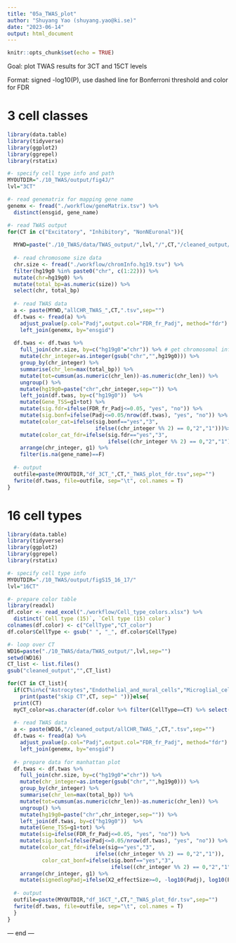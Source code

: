 ```yaml
---
title: "05a_TWAS_plot"
author: "Shuyang Yao (shuyang.yao@ki.se)"
date: "2023-06-14"
output: html_document
---
```


```r
knitr::opts_chunk$set(echo = TRUE)
```

Goal: plot TWAS results for 3CT and 15CT levels  
  
Format: signed -log10(P), use dashed line for Bonferroni threshold and color for FDR  
  
# 3 cell classes  
```r
library(data.table)
library(tidyverse)
library(ggplot2)
library(ggrepel)
library(rstatix)

#- specify cell type info and path
MYOUTDIR="./10_TWAS/output/fig4J/"
lvl="3CT"

#- read genematrix for mapping gene name
genemx <- fread("./workflow/geneMatrix.tsv") %>%
  distinct(ensgid, gene_name)

#- read TWAS output
for(CT in c("Excitatory", "Inhibitory", "NonNEuronal")){
  
  MYWD=paste("./10_TWAS/data/TWAS_output/",lvl,"/",CT,"/cleaned_output/",sep="")
  
  #- read chromosome size data
  chr.size <- fread("./workflow/chromInfo.hg19.tsv") %>%
  filter(hg19g0 %in% paste0("chr", c(1:22))) %>%
  mutate(chr=hg19g0) %>%
  mutate(total_bp=as.numeric(size)) %>%
  select(chr, total_bp)
  
  #- read TWAS data
  a <- paste(MYWD,"allCHR_TWAS_",CT,".tsv",sep="")
  df.twas <- fread(a) %>%
    adjust_pvalue(p.col="Padj",output.col="FDR_fr_Padj", method="fdr") %>% # calculate fdr
    left_join(genemx, by="ensgid")
  
  df.twas <- df.twas %>%
    full_join(chr.size, by=c("hg19g0"="chr")) %>% # get chromosomal information 
    mutate(chr_integer=as.integer(gsub("chr","",hg19g0))) %>%
    group_by(chr_integer) %>%
    summarise(chr_len=max(total_bp)) %>%
    mutate(tot=cumsum(as.numeric(chr_len))-as.numeric(chr_len)) %>%
    ungroup() %>%
    mutate(hg19g0=paste("chr",chr_integer,sep="")) %>%
    left_join(df.twas, by=c("hg19g0"))  %>%
    mutate(Gene_TSS=g1+tot) %>%
    mutate(sig.fdr=ifelse(FDR_fr_Padj<=0.05, "yes", "no")) %>%
    mutate(sig.bonf=ifelse(Padj<=0.05/nrow(df.twas), "yes", "no")) %>%
    mutate(color_cat=ifelse(sig.bonf=="yes","3",
                            ifelse((chr_integer %% 2) == 0,"2","1")))%>%
    mutate(color_cat_fdr=ifelse(sig.fdr=="yes","3",
                                ifelse((chr_integer %% 2) == 0,"2","1"))) %>%
    arrange(chr_integer, g1) %>%
    filter(is.na(gene_name)==F)
  
  #- output
  outfile=paste(MYOUTDIR,"df_3CT_",CT,"_TWAS_plot_fdr.tsv",sep="")
  fwrite(df.twas, file=outfile, sep="\t", col.names = T)
}

```
  
# 16 cell types  
```r
library(data.table)
library(tidyverse)
library(ggplot2)
library(ggrepel)
library(rstatix)

#- specify cell type info
MYOUTDIR="./10_TWAS/output/figS15_16_17/"
lvl="16CT"

#- prepare color table
library(readxl)
df.color <- read_excel("./workflow/Cell_type_colors.xlsx") %>%
  distinct(`Cell type (15)`, `Cell type (15) color`)
colnames(df.color) <- c("CellType","CT_color")
df.color$CellType <- gsub(" ", "_", df.color$CellType)

#- loop over CT
WD16=paste("./10_TWAS/data/TWAS_output/",lvl,sep="")
setwd(WD16)
CT_list <- list.files()
gsub("cleaned_output","",CT_list)

for(CT in CT_list){
  if(CT%in%c("Astrocytes","Endothelial_and_mural_cells","Microglial_cells")){
    print(paste("skip CT",CT, sep=" "))}else{
  print(CT)
  myCT_color=as.character(df.color %>% filter(CellType==CT) %>% select(CT_color))
  
  #- read TWAS data
  a <- paste(WD16,"/cleaned_output/allCHR_TWAS_",CT,".tsv",sep="")
  df.twas <- fread(a) %>%
    adjust_pvalue(p.col="Padj",output.col="FDR_fr_Padj", method="fdr") %>% # calculate fdr
    left_join(genemx, by="ensgid")
  
  #- prepare data for manhattan plot
  df.twas <- df.twas %>%
    full_join(chr.size, by=c("hg19g0"="chr")) %>%
    mutate(chr_integer=as.integer(gsub("chr","",hg19g0))) %>%
    group_by(chr_integer) %>%
    summarise(chr_len=max(total_bp)) %>%
    mutate(tot=cumsum(as.numeric(chr_len))-as.numeric(chr_len)) %>%
    ungroup() %>%
    mutate(hg19g0=paste("chr",chr_integer,sep="")) %>%
    left_join(df.twas, by=c("hg19g0"))  %>%
    mutate(Gene_TSS=g1+tot) %>%
    mutate(sig=ifelse(FDR_fr_Padj<=0.05, "yes", "no")) %>%
    mutate(sig.bonf=ifelse(Padj<=0.05/nrow(df.twas), "yes", "no")) %>%
    mutate(color_cat_fdr=ifelse(sig=="yes","3",
                            ifelse((chr_integer %% 2) == 0,"2","1")),
           color_cat_bonf=ifelse(sig.bonf=="yes","3",
                                 ifelse((chr_integer %% 2) == 0,"2","1")))%>%
    arrange(chr_integer, g1) %>%
    mutate(signedlogPadj=ifelse(X2_effectSize>=0, -log10(Padj), log10(Padj)))
  
  #- output
  outfile=paste(MYOUTDIR,"df_16CT_",CT,"_TWAS_plot_fdr.tsv",sep="")
  fwrite(df.twas, file=outfile, sep="\t", col.names = T)
  }
}

```
  
--- end ---  